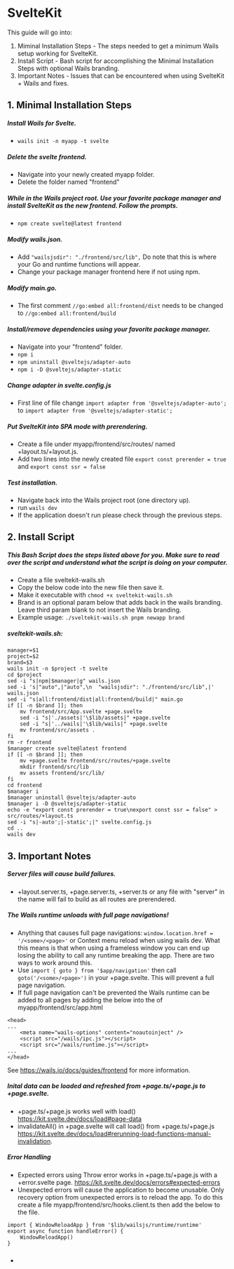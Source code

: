 # SvelteKit

This guide will go into:
1. Miminal Installation Steps - The steps needed to get a minimum Wails setup working for SvelteKit.
2. Install Script - Bash script for accomplishing the Minimal Installation Steps with optional Wails branding.
3. Important Notes - Issues that can be encountered when using SvelteKit + Wails and fixes.

## 1. Minimal Installation Steps

##### Install Wails for Svelte.
- `wails init -n myapp -t svelte`

##### Delete the svelte frontend.
- Navigate into your newly created myapp folder.
- Delete the folder named "frontend"

##### While in the Wails project root. Use your favorite package manager and install SvelteKit as the new frontend.  Follow the prompts.
- `npm create svelte@latest frontend`

##### Modify wails.json.
- Add `"wailsjsdir": "./frontend/src/lib",` Do note that this is where your Go and runtime functions will appear.
- Change your package manager frontend here if not using npm.

##### Modify main.go.
- The first comment `//go:embed all:frontend/dist` needs to be changed to `//go:embed all:frontend/build`

##### Install/remove dependencies using your favorite package manager.
- Navigate into your "frontend" folder.
- `npm i`
- `npm uninstall @sveltejs/adapter-auto`
- `npm i -D @sveltejs/adapter-static`

##### Change adapter in svelte.config.js
- First line of file change `import adapter from '@sveltejs/adapter-auto';` to `import adapter from '@sveltejs/adapter-static';`

##### Put SvelteKit into SPA mode with prerendering.
- Create a file under myapp/frontend/src/routes/ named +layout.ts/+layout.js.
- Add two lines into the newly created file `export const prerender = true` and `export const ssr = false`

##### Test installation.
- Navigate back into the Wails project root (one directory up).
- run `wails dev`
- If the application doesn't run please check through the previous steps.

## 2. Install Script

##### This Bash Script does the steps listed above for you.  Make sure to read over the script and understand what the script is doing on your computer.

- Create a file sveltekit-wails.sh
- Copy the below code into the new file then save it.
- Make it executable with `chmod +x sveltekit-wails.sh`
- Brand is an optional param below that adds back in the wails branding.  Leave third param blank to not insert the Wails branding.
- Example usage: `./sveltekit-wails.sh pnpm newapp brand`

##### sveltekit-wails.sh:
```
manager=$1
project=$2
brand=$3
wails init -n $project -t svelte
cd $project
sed -i "s|npm|$manager|g" wails.json
sed -i 's|"auto",|"auto",\n  "wailsjsdir": "./frontend/src/lib",|' wails.json
sed -i "s|all:frontend/dist|all:frontend/build|" main.go
if [[ -n $brand ]]; then
	mv frontend/src/App.svelte +page.svelte
	sed -i "s|'./assets|'\$lib/assets|" +page.svelte
	sed -i "s|'../wails|'\$lib/wails|" +page.svelte
	mv frontend/src/assets .
fi
rm -r frontend
$manager create svelte@latest frontend
if [[ -n $brand ]]; then
	mv +page.svelte frontend/src/routes/+page.svelte
	mkdir frontend/src/lib
	mv assets frontend/src/lib/
fi
cd frontend
$manager i
$manager uninstall @sveltejs/adapter-auto
$manager i -D @sveltejs/adapter-static
echo -e "export const prerender = true\nexport const ssr = false" > src/routes/+layout.ts
sed -i "s|-auto';|-static';|" svelte.config.js
cd ..
wails dev
```

## 3. Important Notes

##### Server files will cause build failures.
- +layout.server.ts, +page.server.ts, +server.ts or any file with "server" in the name will fail to build as all routes are prerendered.

##### The Wails runtime unloads with full page navigations!
- Anything that causes full page navigations: `window.location.href = '/<some>/<page>'` or Context menu reload when using wails dev.  What this means is that when using a frameless window you can end up losing the ability to call any runtime breaking the app. There are two ways to work around this.
- Use `import { goto } from '$app/navigation'` then call `goto('/<some>/<page>')` in your +page.svelte. This will prevent a full page navigation.
- If full page navigation can't be prevented the Wails runtime can be added to all pages by adding the below into the <head> of myapp/frontend/src/app.html
```
<head>
...
	<meta name="wails-options" content="noautoinject" />
	<script src="/wails/ipc.js"></script>
	<script src="/wails/runtime.js"></script>
...
</head>
```
See https://wails.io/docs/guides/frontend for more information.

##### Inital data can be loaded and refreshed from +page.ts/+page.js to +page.svelte.
- +page.ts/+page.js works well with load() https://kit.svelte.dev/docs/load#page-data
- invalidateAll() in +page.svelte will call load() from +page.ts/+page.js https://kit.svelte.dev/docs/load#rerunning-load-functions-manual-invalidation.

##### Error Handling
- Expected errors using Throw error works in +page.ts/+page.js with a +error.svelte page. https://kit.svelte.dev/docs/errors#expected-errors
- Unexpected errors will cause the application to become unusable.  Only recovery option from unexpected errors is to reload the app.  To do this create a file myapp/frontend/src/hooks.client.ts then add the below to the file.
```
import { WindowReloadApp } from '$lib/wailsjs/runtime/runtime' 
export async function handleError() {
	WindowReloadApp()
}
```

#####
- <Test use:enhance for forms>
